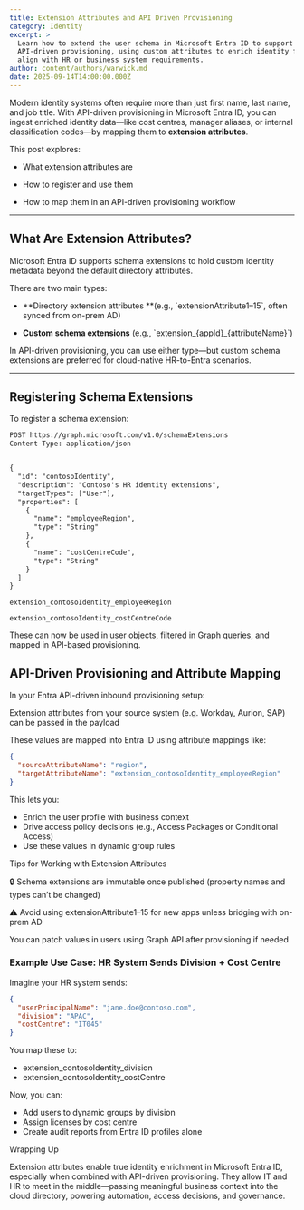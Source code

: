 ---
title: Extension Attributes and API Driven Provisioning
category: Identity
excerpt: >
  Learn how to extend the user schema in Microsoft Entra ID to support
  API-driven provisioning, using custom attributes to enrich identity flows and
  align with HR or business system requirements.
author: content/authors/warwick.md
date: 2025-09-14T14:00:00.000Z
---

Modern identity systems often require more than just first name, last name, and job title. With API-driven provisioning in Microsoft Entra ID, you can ingest enriched identity data—like cost centres, manager aliases, or internal classification codes—by mapping them to **extension attributes**.

This post explores:

- What extension attributes are

- How to register and use them

- How to map them in an API-driven provisioning workflow

***

## What Are Extension Attributes?

Microsoft Entra ID supports schema extensions to hold custom identity metadata beyond the default directory attributes.

There are two main types:

- **Directory extension attributes **(e.g., \`extensionAttribute1–15\`, often synced from on-prem AD)

- **Custom schema extensions** (e.g., \`extension\_{appId}\_{attributeName}\`)

In API-driven provisioning, you can use either type—but custom schema extensions are preferred for cloud-native HR-to-Entra scenarios.

***

## &#x20;Registering Schema Extensions

To register a schema extension:

```xml
POST https://graph.microsoft.com/v1.0/schemaExtensions
Content-Type: application/json


{
  "id": "contosoIdentity",
  "description": "Contoso's HR identity extensions",
  "targetTypes": ["User"],
  "properties": [
    {
      "name": "employeeRegion",
      "type": "String"
    },
    {
      "name": "costCentreCode",
      "type": "String"
    }
  ]
}

```

```nginx
extension_contosoIdentity_employeeRegion

extension_contosoIdentity_costCentreCode
```

These can now be used in user objects, filtered in Graph queries, and mapped in API-based provisioning.

## API-Driven Provisioning and Attribute Mapping

In your Entra API-driven inbound provisioning setup:

Extension attributes from your source system (e.g. Workday, Aurion, SAP) can be passed in the payload

These values are mapped into Entra ID using attribute mappings like:

```json
{
  "sourceAttributeName": "region",
  "targetAttributeName": "extension_contosoIdentity_employeeRegion"
}

```

This lets you:

* Enrich the user profile with business context
* Drive access policy decisions (e.g., Access Packages or Conditional Access)
* Use these values in dynamic group rules

Tips for Working with Extension Attributes

🔒 Schema extensions are immutable once published (property names and types can’t be changed)

⚠️ Avoid using extensionAttribute1–15 for new apps unless bridging with on-prem AD

You can patch values in users using Graph API after provisioning if needed

### Example Use Case: HR System Sends Division + Cost Centre

Imagine your HR system sends:

```json
{
  "userPrincipalName": "jane.doe@contoso.com",
  "division": "APAC",
  "costCentre": "IT045"
}

```

You map these to:

* extension\_contosoIdentity\_division
* extension\_contosoIdentity\_costCentre

Now, you can:

* Add users to dynamic groups by division
* Assign licenses by cost centre
* Create audit reports from Entra ID profiles alone

Wrapping Up

Extension attributes enable true identity enrichment in Microsoft Entra ID, especially when combined with API-driven provisioning. They allow IT and HR to meet in the middle—passing meaningful business context into the cloud directory, powering automation, access decisions, and governance.

